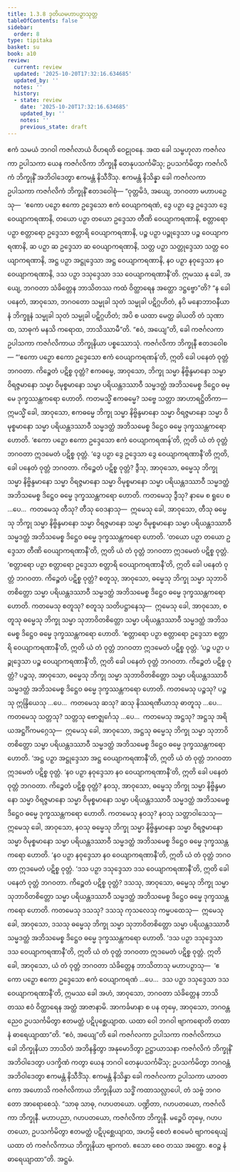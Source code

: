 ```yaml
---
title: 1.3.8 ဒုတိယမဟာပဉှာသုတ္တ
tableOfContents: false
sidebar:
  order: 8
type: tipitaka
basket: su
book: a10
review:
  current: review
  updated: '2025-10-20T17:32:16.634685'
  updated_by: ''
  notes: ''
  history:
  - state: review
    date: '2025-10-20T17:32:16.634685'
    updated_by: ''
    notes: ''
    previous_state: draft
---
```



<DynamicBreadcrumb />


<ReviewStatus review={frontmatter.review} showDetails={true} />

<HypothesisAnnotation frontmatter={frontmatter} />

<Division number="28" book="a10" e="ch" v="17" p="300">

<Paragraph number="215" book="a10">
ဧကံ သမယံ ဘဂဝါ ကဇင်္ဂလာယံ ဝိဟရတိ ဝေဠုဝနေ. အထ ခေါ သမ္ဗဟုလာ ကဇင်္ဂလကာ ဥပါသကာ ယေန ကဇင်္ဂလိကာ ဘိက္ခုနီ တေနုပသင်္ကမိံသု; ဥပသင်္ကမိတွာ ကဇင်္ဂလိကံ ဘိက္ခုနိံ အဘိဝါဒေတွာ ဧကမန္တံ နိသီဒိံသု. ဧကမန္တံ နိသိန္နာ ခေါ ကဇင်္ဂလကာ ဥပါသကာ ကဇင်္ဂလိကံ ဘိက္ခုနိံ ဧတဒဝေါစုံ—
</Paragraph>

<Paragraph number="216" book="a10">
“ဝုတ္တမိဒံ, အယျေ, ဘဂဝတာ မဟာပဉှေသု—  ‘ဧကော ပဉှော ဧကော ဥဒ္ဒေသော ဧကံ ဝေယျာကရဏံ, ဒွေ ပဉှာ ဒွေ ဥဒ္ဒေသာ ဒွေ ဝေယျာကရဏာနိ, တယော ပဉှာ တယော ဥဒ္ဒေသာ တီဏိ ဝေယျာကရဏာနိ, စတ္တာရော ပဉှာ စတ္တာရော ဥဒ္ဒေသာ စတ္တာရိ ဝေယျာကရဏာနိ, ပဉ္စ ပဉှာ ပဉ္စုဒ္ဒေသာ ပဉ္စ ဝေယျာကရဏာနိ, ဆ ပဉှာ ဆ ဥဒ္ဒေသာ ဆ ဝေယျာကရဏာနိ, သတ္တ ပဉှာ သတ္တုဒ္ဒေသာ သတ္တ ဝေယျာကရဏာနိ, အဋ္ဌ ပဉှာ အဋ္ဌုဒ္ဒေသာ အဋ္ဌ ဝေယျာကရဏာနိ, နဝ ပဉှာ နဝုဒ္ဒေသာ နဝ ဝေယျာကရဏာနိ, ဒသ ပဉှာ ဒသုဒ္ဒေသာ ဒသ ဝေယျာကရဏာနီ’တိ. ဣမဿ နု ခေါ, အယျေ, ဘဂဝတာ သံခိတ္တေန ဘာသိတဿ ကထံ ဝိတ္ထာရေန အတ္ထော ဒဋ္ဌဗ္ဗော”တိ?
</Paragraph>

<Paragraph number="217" book="a10">
“န ခေါ ပနေတံ, အာဝုသော, ဘဂဝတော သမ္မုခါ သုတံ သမ္မုခါ ပဋိဂ္ဂဟိတံ, နပိ မနောဘာဝနီယာနံ ဘိက္ခူနံ သမ္မုခါ သုတံ သမ္မုခါ ပဋိဂ္ဂဟိတံ; အပိ စ ယထာ မေတ္ထ ခါယတိ တံ သုဏာထ, သာဓုကံ မနသိ ကရောထ, ဘာသိဿာမီ”တိ. “ဧဝံ, အယျေ”တိ, ခေါ ကဇင်္ဂလကာ ဥပါသကာ ကဇင်္ဂလိကာယ ဘိက္ခုနိယာ ပစ္စဿောသုံ. ကဇင်္ဂလိကာ ဘိက္ခုနီ ဧတဒဝေါစ—
</Paragraph>

<Paragraph number="218" book="a10">
“‘ဧကော ပဉှော ဧကော ဥဒ္ဒေသော ဧကံ ဝေယျာကရဏန်’တိ, ဣတိ ခေါ ပနေတံ ဝုတ္တံ ဘဂဝတာ. ကိဉ္စေတံ ပဋိစ္စ ဝုတ္တံ? ဧကဓမ္မေ, အာဝုသော, ဘိက္ခု သမ္မာ နိဗ္ဗိန္ဒမာနော သမ္မာ ဝိရဇ္ဇမာနော သမ္မာ ဝိမုစ္စမာနော သမ္မာ ပရိယန္တဒဿာဝီ သမ္မဒတ္ထံ အဘိသမေစ္စ ဒိဋ္ဌေဝ ဓမ္မေ ဒုက္ခဿန္တကရော ဟောတိ. ကတမသ္မိံ ဧကဓမ္မေ? သဗ္ဗေ သတ္တာ အာဟာရဋ္ဌိတိကာ—  ဣမသ္မိံ ခေါ, အာဝုသော, ဧကဓမ္မေ ဘိက္ခု သမ္မာ နိဗ္ဗိန္ဒမာနော သမ္မာ ဝိရဇ္ဇမာနော သမ္မာ ဝိမုစ္စမာနော သမ္မာ ပရိယန္တဒဿာဝီ သမ္မဒတ္ထံ အဘိသမေစ္စ ဒိဋ္ဌေဝ ဓမ္မေ ဒုက္ခဿန္တကရော ဟောတိ. ‘ဧကော ပဉှော ဧကော ဥဒ္ဒေသော ဧကံ ဝေယျာကရဏန်’တိ, ဣတိ ယံ တံ ဝုတ္တံ ဘဂဝတာ ဣဒမေတံ ပဋိစ္စ ဝုတ္တံ.
</Paragraph>

<Paragraph number="219" book="a10">
‘ဒွေ ပဉှာ ဒွေ ဥဒ္ဒေသာ ဒွေ ဝေယျာကရဏာနီ’တိ ဣတိ, ခေါ ပနေတံ ဝုတ္တံ ဘဂဝတာ. ကိဉ္စေတံ ပဋိစ္စ ဝုတ္တံ? ဒွီသု, အာဝုသော, ဓမ္မေသု ဘိက္ခု သမ္မာ နိဗ္ဗိန္ဒမာနော သမ္မာ ဝိရဇ္ဇမာနော သမ္မာ ဝိမုစ္စမာနော သမ္မာ ပရိယန္တဒဿာဝီ သမ္မဒတ္ထံ အဘိသမေစ္စ ဒိဋ္ဌေဝ ဓမ္မေ ဒုက္ခဿန္တကရော ဟောတိ. ကတမေသု ဒွီသု? နာမေ စ ရူပေ စ …ပေ…  ကတမေသု တီသု? တီသု ဝေဒနာသု—  ဣမေသု ခေါ, အာဝုသော, တီသု ဓမ္မေသု ဘိက္ခု သမ္မာ နိဗ္ဗိန္ဒမာနော သမ္မာ ဝိရဇ္ဇမာနော သမ္မာ ဝိမုစ္စမာနော သမ္မာ ပရိယန္တဒဿာဝီ သမ္မဒတ္ထံ အဘိသမေစ္စ ဒိဋ္ဌေဝ ဓမ္မေ ဒုက္ခဿန္တကရော ဟောတိ. ‘တယော ပဉှာ တယော ဥဒ္ဒေသာ တီဏိ ဝေယျာကရဏာနီ’တိ, ဣတိ ယံ တံ ဝုတ္တံ ဘဂဝတာ ဣဒမေတံ ပဋိစ္စ ဝုတ္တံ.
</Paragraph>

<Paragraph number="220" book="a10">
‘စတ္တာရော ပဉှာ စတ္တာရော ဥဒ္ဒေသာ စတ္တာရိ ဝေယျာကရဏာနီ’တိ, ဣတိ ခေါ ပနေတံ ဝုတ္တံ ဘဂဝတာ. ကိဉ္စေတံ ပဋိစ္စ ဝုတ္တံ? စတူသု, အာဝုသော, ဓမ္မေသု ဘိက္ခု သမ္မာ သုဘာဝိတစိတ္တော သမ္မာ ပရိယန္တဒဿာဝီ သမ္မဒတ္ထံ အဘိသမေစ္စ ဒိဋ္ဌေဝ ဓမ္မေ ဒုက္ခဿန္တကရော ဟောတိ. ကတမေသု စတူသု? စတူသု သတိပဋ္ဌာနေသု—  ဣမေသု ခေါ, အာဝုသော, စတူသု ဓမ္မေသု ဘိက္ခု သမ္မာ သုဘာဝိတစိတ္တော သမ္မာ ပရိယန္တဒဿာဝီ သမ္မဒတ္ထံ အဘိသမေစ္စ ဒိဋ္ဌေဝ ဓမ္မေ ဒုက္ခဿန္တကရော ဟောတိ. ‘စတ္တာရော ပဉှာ စတ္တာရော ဥဒ္ဒေသာ စတ္တာရိ ဝေယျာကရဏာနီ’တိ, ဣတိ ယံ တံ ဝုတ္တံ ဘဂဝတာ ဣဒမေတံ ပဋိစ္စ ဝုတ္တံ.
</Paragraph>

<Paragraph number="221" book="a10">
‘ပဉ္စ ပဉှာ ပဉ္စုဒ္ဒေသာ ပဉ္စ ဝေယျာကရဏာနီ’တိ, ဣတိ ခေါ ပနေတံ ဝုတ္တံ ဘဂဝတာ. ကိဉ္စေတံ ပဋိစ္စ ဝုတ္တံ? ပဉ္စသု, အာဝုသော, ဓမ္မေသု ဘိက္ခု သမ္မာ သုဘာဝိတစိတ္တော သမ္မာ ပရိယန္တဒဿာဝီ သမ္မဒတ္ထံ အဘိသမေစ္စ ဒိဋ္ဌေဝ ဓမ္မေ ဒုက္ခဿန္တကရော ဟောတိ. ကတမေသု ပဉ္စသု? ပဉ္စသု ဣန္ဒြိယေသု …ပေ…  ကတမေသု ဆသု? ဆသု နိဿရဏီယာသု ဓာတူသု …ပေ…  ကတမေသု သတ္တသု? သတ္တသု ဗောဇ္ဈင်္ဂေသု …ပေ…  ကတမေသု အဋ္ဌသု? အဋ္ဌသု အရိယအဋ္ဌင်္ဂိကမဂ္ဂေသု—  ဣမေသု ခေါ, အာဝုသော, အဋ္ဌသု ဓမ္မေသု ဘိက္ခု သမ္မာ သုဘာဝိတစိတ္တော သမ္မာ ပရိယန္တဒဿာဝီ သမ္မဒတ္ထံ အဘိသမေစ္စ ဒိဋ္ဌေဝ ဓမ္မေ ဒုက္ခဿန္တကရော ဟောတိ. ‘အဋ္ဌ ပဉှာ အဋ္ဌုဒ္ဒေသာ အဋ္ဌ ဝေယျာကရဏာနီ’တိ, ဣတိ ယံ တံ ဝုတ္တံ ဘဂဝတာ ဣဒမေတံ ပဋိစ္စ ဝုတ္တံ.
</Paragraph>

<Paragraph number="222" book="a10">
‘နဝ ပဉှာ နဝုဒ္ဒေသာ နဝ ဝေယျာကရဏာနီ’တိ, ဣတိ ခေါ ပနေတံ ဝုတ္တံ ဘဂဝတာ. ကိဉ္စေတံ ပဋိစ္စ ဝုတ္တံ? နဝသု, အာဝုသော, ဓမ္မေသု ဘိက္ခု သမ္မာ နိဗ္ဗိန္ဒမာနော သမ္မာ ဝိရဇ္ဇမာနော သမ္မာ ဝိမုစ္စမာနော သမ္မာ ပရိယန္တဒဿာဝီ သမ္မဒတ္ထံ အဘိသမေစ္စ ဒိဋ္ဌေဝ ဓမ္မေ ဒုက္ခဿန္တကရော ဟောတိ. ကတမေသု နဝသု? နဝသု သတ္တာဝါသေသု—  ဣမေသု ခေါ, အာဝုသော, နဝသု ဓမ္မေသု ဘိက္ခု သမ္မာ နိဗ္ဗိန္ဒမာနော သမ္မာ ဝိရဇ္ဇမာနော သမ္မာ ဝိမုစ္စမာနော သမ္မာ ပရိယန္တဒဿာဝီ သမ္မဒတ္ထံ အဘိသမေစ္စ ဒိဋ္ဌေဝ ဓမ္မေ ဒုက္ခဿန္တကရော ဟောတိ. ‘နဝ ပဉှာ နဝုဒ္ဒေသာ နဝ ဝေယျာကရဏာနီ’တိ, ဣတိ ယံ တံ ဝုတ္တံ ဘဂဝတာ ဣဒမေတံ ပဋိစ္စ ဝုတ္တံ.
</Paragraph>

<Paragraph number="223" book="a10">
‘ဒသ ပဉှာ ဒသုဒ္ဒေသာ ဒသ ဝေယျာကရဏာနီ’တိ, ဣတိ ခေါ ပနေတံ ဝုတ္တံ ဘဂဝတာ. ကိဉ္စေတံ ပဋိစ္စ ဝုတ္တံ? ဒသသု, အာဝုသော, ဓမ္မေသု ဘိက္ခု သမ္မာ သုဘာဝိတစိတ္တော သမ္မာ ပရိယန္တဒဿာဝီ သမ္မဒတ္ထံ အဘိသမေစ္စ ဒိဋ္ဌေဝ ဓမ္မေ ဒုက္ခဿန္တကရော ဟောတိ. ကတမေသု ဒသသု? ဒသသု ကုသလေသု ကမ္မပထေသု—  ဣမေသု ခေါ, အာဝုသော, ဒသသု ဓမ္မေသု ဘိက္ခု သမ္မာ သုဘာဝိတစိတ္တော သမ္မာ ပရိယန္တဒဿာဝီ သမ္မဒတ္ထံ အဘိသမေစ္စ ဒိဋ္ဌေဝ ဓမ္မေ ဒုက္ခဿန္တကရော ဟောတိ. ‘ဒသ ပဉှာ ဒသုဒ္ဒေသာ ဒသ ဝေယျာကရဏာနီ’တိ, ဣတိ ယံ တံ ဝုတ္တံ ဘဂဝတာ ဣဒမေတံ ပဋိစ္စ ဝုတ္တံ.
</Paragraph>

<Paragraph number="224" book="a10">
ဣတိ ခေါ, အာဝုသော, ယံ တံ ဝုတ္တံ ဘဂဝတာ သံခိတ္တေန ဘာသိတာသု မဟာပဉှာသု—  ‘ဧကော ပဉှော ဧကော ဥဒ္ဒေသော ဧကံ ဝေယျာကရဏံ …ပေ…  ဒသ ပဉှာ ဒသုဒ္ဒေသာ ဒသ ဝေယျာကရဏာနီ’တိ, ဣမဿ ခေါ အဟံ, အာဝုသော, ဘဂဝတာ သံခိတ္တေန ဘာသိတဿ ဧဝံ ဝိတ္ထာရေန အတ္ထံ အာဇာနာမိ. အာကင်္ခမာနာ စ ပန တုမှေ, အာဝုသော, ဘဂဝန္တညေဝ ဥပသင်္ကမိတွာ ဧတမတ္ထံ ပဋိပုစ္ဆေယျာထ. ယထာ ဝေါ ဘဂဝါ ဗျာကရောတိ တထာ နံ ဓာရေယျာထာ”တိ. “ဧဝံ, အယျေ”တိ ခေါ ကဇင်္ဂလကာ ဥပါသကာ ကဇင်္ဂလိကာယ ခေါ ဘိက္ခုနိယာ ဘာသိတံ အဘိနန္ဒိတွာ အနုမောဒိတွာ ဥဋ္ဌာယာသနာ ကဇင်္ဂလိကံ ဘိက္ခုနိံ အဘိဝါဒေတွာ ပဒက္ခိဏံ ကတွာ ယေန ဘဂဝါ တေနုပသင်္ကမိံသု; ဥပသင်္ကမိတွာ ဘဂဝန္တံ အဘိဝါဒေတွာ ဧကမန္တံ နိသီဒိံသု. ဧကမန္တံ နိသိန္နာ ခေါ ကဇင်္ဂလကာ ဥပါသကာ ယာဝတကော အဟောသိ ကဇင်္ဂလိကာယ ဘိက္ခုနိယာ သဒ္ဓိံ ကထာသလ္လာပေါ, တံ သဗ္ဗံ ဘဂဝတော အာရောစေသုံ.
</Paragraph>

<Paragraph number="225" book="a10">
“သာဓု သာဓု, ဂဟပတယော. ပဏ္ဍိတာ, ဂဟပတယော, ကဇင်္ဂလိကာ ဘိက္ခုနီ. မဟာပညာ, ဂဟပတယော, ကဇင်္ဂလိကာ ဘိက္ခုနီ. မဉ္စေပိ တုမှေ, ဂဟပတယော, ဥပသင်္ကမိတွာ ဧတမတ္ထံ ပဋိပုစ္ဆေယျာထ, အဟမ္ပိ စေတံ ဧဝမေဝံ ဗျာကရေယျံ ယထာ တံ ကဇင်္ဂလိကာယ ဘိက္ခုနိယာ ဗျာကတံ. ဧသော စေဝ တဿ အတ္ထော. ဧဝဉ္စ နံ ဓာရေယျာထာ”တိ.

</Paragraph>
</Division>

<Paragraph number="226" type="center" book="a10">
အဋ္ဌမံ.
</Paragraph>